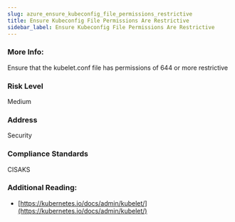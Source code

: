 ```yaml
---
slug: azure_ensure_kubeconfig_file_permissions_restrictive
title: Ensure Kubeconfig File Permissions Are Restrictive
sidebar_label: Ensure Kubeconfig File Permissions Are Restrictive
---
```


### More Info:

Ensure that the kubelet.conf file has permissions of 644 or more restrictive

### Risk Level

Medium

### Address

Security

### Compliance Standards

CISAKS

### Additional Reading:

- [https://kubernetes.io/docs/admin/kubelet/](https://kubernetes.io/docs/admin/kubelet/) 


